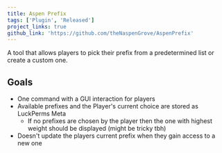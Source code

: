 ```yaml
---
title: Aspen Prefix
tags: ['Plugin', 'Released']
project_links: true
github_link: 'https://github.com/theNaspenGrove/AspenPrefix'
---
```


A tool that allows players to pick their prefix from a predetermined list or create a custom one. 

## Goals

- One command with a GUI interaction for players
- Available prefixes and the Player's current choice are stored as LuckPerms Meta
    - If no prefixes are chosen by the player then the one with highest weight should be displayed (might be tricky tbh)
- Doesn't update the players current prefix when they gain access to a new one
